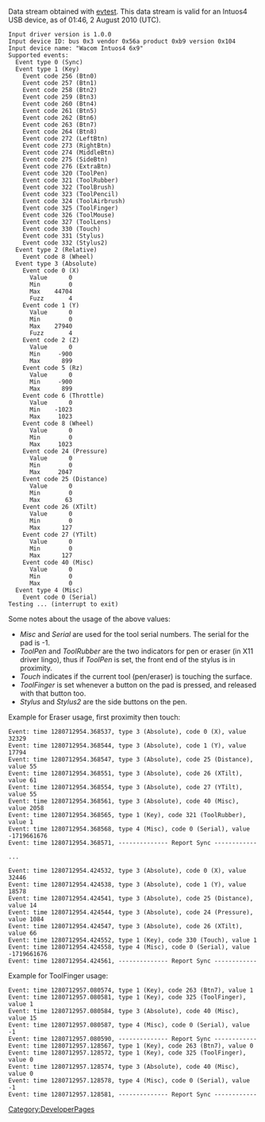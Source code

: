 Data stream obtained with [http://people.freedesktop.org/~whot/evtest/ evtest]. This data stream is valid for an Intuos4 USB device, as of 01:46, 2 August 2010 (UTC).

<pre>
Input driver version is 1.0.0
Input device ID: bus 0x3 vendor 0x56a product 0xb9 version 0x104
Input device name: "Wacom Intuos4 6x9"
Supported events:
  Event type 0 (Sync)
  Event type 1 (Key)
    Event code 256 (Btn0)
    Event code 257 (Btn1)
    Event code 258 (Btn2)
    Event code 259 (Btn3)
    Event code 260 (Btn4)
    Event code 261 (Btn5)
    Event code 262 (Btn6)
    Event code 263 (Btn7)
    Event code 264 (Btn8)
    Event code 272 (LeftBtn)
    Event code 273 (RightBtn)
    Event code 274 (MiddleBtn)
    Event code 275 (SideBtn)
    Event code 276 (ExtraBtn)
    Event code 320 (ToolPen)
    Event code 321 (ToolRubber)
    Event code 322 (ToolBrush)
    Event code 323 (ToolPencil)
    Event code 324 (ToolAirbrush)
    Event code 325 (ToolFinger)
    Event code 326 (ToolMouse)
    Event code 327 (ToolLens)
    Event code 330 (Touch)
    Event code 331 (Stylus)
    Event code 332 (Stylus2)
  Event type 2 (Relative)
    Event code 8 (Wheel)
  Event type 3 (Absolute)
    Event code 0 (X)
      Value      0
      Min        0
      Max    44704
      Fuzz       4
    Event code 1 (Y)
      Value      0
      Min        0
      Max    27940
      Fuzz       4
    Event code 2 (Z)
      Value      0
      Min     -900
      Max      899
    Event code 5 (Rz)
      Value      0
      Min     -900
      Max      899
    Event code 6 (Throttle)
      Value      0
      Min    -1023
      Max     1023
    Event code 8 (Wheel)
      Value      0
      Min        0
      Max     1023
    Event code 24 (Pressure)
      Value      0
      Min        0
      Max     2047
    Event code 25 (Distance)
      Value      0
      Min        0
      Max       63
    Event code 26 (XTilt)
      Value      0
      Min        0
      Max      127
    Event code 27 (YTilt)
      Value      0
      Min        0
      Max      127
    Event code 40 (Misc)
      Value      0
      Min        0
      Max        0
  Event type 4 (Misc)
    Event code 0 (Serial)
Testing ... (interrupt to exit)
</pre>

Some notes about the usage of the above values:
* ''Misc'' and  ''Serial'' are used for the tool serial numbers. The serial for the pad is -1.
* ''ToolPen'' and ''ToolRubber'' are the two indicators for pen or eraser (in X11 driver lingo), thus if ''ToolPen'' is set, the front end of the stylus is in proximity. 
* ''Touch'' indicates if the current tool (pen/eraser) is touching the surface.
* ''ToolFinger'' is set whenever a button on the pad is pressed, and released with that button too.
* ''Stylus'' and ''Stylus2'' are the side buttons on the pen.


Example for Eraser usage, first proximity then touch:
<pre>
Event: time 1280712954.368537, type 3 (Absolute), code 0 (X), value 32329
Event: time 1280712954.368544, type 3 (Absolute), code 1 (Y), value 17794
Event: time 1280712954.368547, type 3 (Absolute), code 25 (Distance), value 55
Event: time 1280712954.368551, type 3 (Absolute), code 26 (XTilt), value 61
Event: time 1280712954.368554, type 3 (Absolute), code 27 (YTilt), value 55
Event: time 1280712954.368561, type 3 (Absolute), code 40 (Misc), value 2058
Event: time 1280712954.368565, type 1 (Key), code 321 (ToolRubber), value 1
Event: time 1280712954.368568, type 4 (Misc), code 0 (Serial), value -1719661676
Event: time 1280712954.368571, -------------- Report Sync ------------

...

Event: time 1280712954.424532, type 3 (Absolute), code 0 (X), value 32446
Event: time 1280712954.424538, type 3 (Absolute), code 1 (Y), value 18578
Event: time 1280712954.424541, type 3 (Absolute), code 25 (Distance), value 14
Event: time 1280712954.424544, type 3 (Absolute), code 24 (Pressure), value 1084
Event: time 1280712954.424547, type 3 (Absolute), code 26 (XTilt), value 66
Event: time 1280712954.424552, type 1 (Key), code 330 (Touch), value 1
Event: time 1280712954.424558, type 4 (Misc), code 0 (Serial), value -1719661676
Event: time 1280712954.424561, -------------- Report Sync ------------
</pre>

Example for ToolFinger usage:
<pre>
Event: time 1280712957.080574, type 1 (Key), code 263 (Btn7), value 1
Event: time 1280712957.080581, type 1 (Key), code 325 (ToolFinger), value 1
Event: time 1280712957.080584, type 3 (Absolute), code 40 (Misc), value 15
Event: time 1280712957.080587, type 4 (Misc), code 0 (Serial), value -1
Event: time 1280712957.080590, -------------- Report Sync ------------
Event: time 1280712957.128567, type 1 (Key), code 263 (Btn7), value 0
Event: time 1280712957.128572, type 1 (Key), code 325 (ToolFinger), value 0
Event: time 1280712957.128574, type 3 (Absolute), code 40 (Misc), value 0
Event: time 1280712957.128578, type 4 (Misc), code 0 (Serial), value -1
Event: time 1280712957.128581, -------------- Report Sync ------------
</pre>


[[Category:DeveloperPages]]
